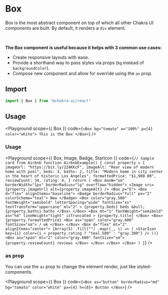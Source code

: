 

#  Box

Box is the most abstract component on top of which all other Chakra UI
components are built. By default, it renders a `div` element.





<br />

**The Box component is useful because it helps with 3 common use cases:**

- Create responsive layouts with ease.
- Provide a shorthand way to pass styles via props (`bg` instead of
  `backgroundColor`).
- Compose new component and allow for override using the `as` prop.

## Import

```js
import { Box } from "@chakra-ui/react"
```

## Usage

<Playground
scope={{ Box }}
code={`
<Box bg="tomato" w="100%" p={4} color="white">
  This is the Box
</Box>
`}
/>

### Usage

<Playground
scope={{ Box, Image, Badge, StarIcon }}
code={`
// Sample card from Airbnb
function AirbnbExample() {
  const property = {
    imageUrl: "https://bit.ly/2Z4KKcF",
    imageAlt: "Rear view of modern home with pool",
    beds: 3,
    baths: 2,
    title: "Modern home in city center in the heart of historic Los Angeles",
    formattedPrice: "$1,900.00",
    reviewCount: 34,
    rating: 4,
  }
  return (
    <Box maxW="sm" borderWidth="1px" borderRadius="lg" overflow="hidden">
      <Image src={property.imageUrl} alt={property.imageAlt} />
      <Box p="6">
        <Box d="flex" alignItems="baseline">
          <Badge borderRadius="full" px="2" colorScheme="teal">
            New
          </Badge>
          <Box
            color="gray.500"
            fontWeight="semibold"
            letterSpacing="wide"
            fontSize="xs"
            textTransform="uppercase"
            ml="2"
          >
            {property.beds} beds &bull; {property.baths} baths
          </Box>
        </Box>
        <Box
          mt="1"
          fontWeight="semibold"
          as="h4"
          lineHeight="tight"
          isTruncated
        >
          {property.title}
        </Box>
        <Box>
          {property.formattedPrice}
          <Box as="span" color="gray.600" fontSize="sm">
            / wk
          </Box>
        </Box>
        <Box d="flex" mt="2" alignItems="center">
          {Array(5)
            .fill("")
            .map((_, i) => (
              <StarIcon
                key={i}
                color={i < property.rating ? "teal.500" : "gray.300"}
              />
            ))}
          <Box as="span" ml="2" color="gray.600" fontSize="sm">
            {property.reviewCount} reviews
          </Box>
        </Box>
      </Box>
    </Box>
  )
}
`}
/>

### as prop

You can use the `as` prop to change the element render, just like
styled-components.

<Playground
scope={{ Box }}
code={`
<Box as="button" borderRadius="md" bg="tomato" color="white" px={4} h={8}>
  Button
</Box>
`}
/>